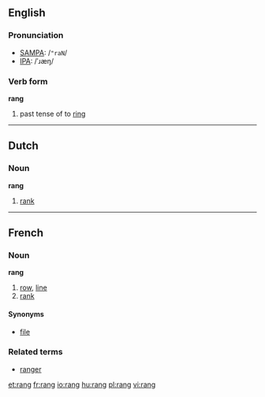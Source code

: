 ==English==

===Pronunciation===
*[[w:SAMPA|SAMPA]]: /<tt>"raN</tt>/
*[[w:IPA|IPA]]: /ˈɹæŋ/

===Verb form===

'''rang'''

# past tense of to [[ring]]

----

==Dutch==
===Noun===
'''rang''' {{m}}

# [[rank]]

----

==French==
===Noun===
'''rang''' {{m}}

# [[row]], [[line]]
# [[rank]]

====Synonyms====
*[[file]]

===Related terms===
*[[ranger]]

[[et:rang]]
[[fr:rang]]
[[io:rang]]
[[hu:rang]]
[[pl:rang]]
[[vi:rang]]